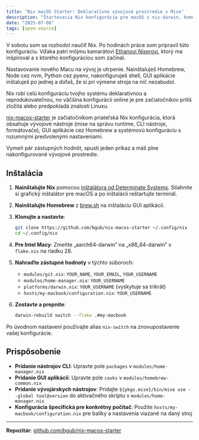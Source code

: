 ```yaml
---
title: "Nix macOS Starter: Deklaratívne vývojové prostredie s Mise"
description: "Štartovacia Nix konfigurácia pre macOS s nix-darwin, home-manager a mise."
date: "2025-07-08"
tags: [open-source]
---
```


V sobotu som sa rozhodol naučiť Nix. Po hodinách práce som pripravil túto konfiguráciu. Vďaka patrí môjmu kamarátovi [Ethanovi Niserovi](https://github.com/ethanniser), ktorý ma inšpiroval a s ktorého konfiguráciou som začínal.

Nastavovanie nového Macu na vývoj je utrpenie. Nainštaluješ Homebrew, Node cez nvm, Python cez pyenv, nakonfiguruješ shell, GUI aplikácie inštaluješ po jednej a dúfaš, že si pri výmene stroja na nič nezabudol.

Nix robí celú konfiguráciu tvojho systému deklaratívnou a reprodukovateľnou, no väčšina konfigurácií online je pre začiatočníkov príliš zložitá alebo predpokladá znalosti Linuxu.

[nix-macos-starter](https://github.com/bgub/nix-macos-starter) je začiatočníkom priateľská Nix konfigurácia, ktorá obsahuje vývojové nástroje (mise na správu runtime, CLI nástroje, formátovače), GUI aplikácie cez Homebrew a systémovú konfiguráciu s rozumnými predvolenými nastaveniami.

Vymeň pár zástupných hodnôt, spusti jeden príkaz a máš plne nakonfigurované vývojové prostredie.

## Inštalácia

1. **Nainštalujte Nix** pomocou [inštalátora od Determinate Systems](https://docs.determinate.systems/#products). Stiahnite si grafický inštalátor pre macOS a po inštalácii reštartujte terminál.

2. **Nainštalujte Homebrew** z [brew.sh](https://brew.sh) na inštaláciu GUI aplikácií.

3. **Klonujte a nastavte**:

   ```bash
   git clone https://github.com/bgub/nix-macos-starter ~/.config/nix
   cd ~/.config/nix
   ```

4. **Pre Intel Macy**: Zmeňte „aarch64-darwin“ na „x86_64-darwin“ v `flake.nix` na riadku 28.

5. **Nahraďte zástupné hodnoty** v týchto súboroch:

   - `modules/git.nix`: `YOUR_NAME`, `YOUR_EMAIL`, `YOUR_USERNAME`
   - `modules/home-manager.nix`: `YOUR_USERNAME`
   - `platforms/darwin.nix`: `YOUR_USERNAME` (vyskytuje sa trikrát)
   - `hosts/my-macbook/configuration.nix`: `YOUR_USERNAME`

6. **Zostavte a prepnite**:
   ```bash
   darwin-rebuild switch --flake .#my-macbook
   ```

Po úvodnom nastavení používajte alias `nix-switch` na znovupostavenie vašej konfigurácie.

## Prispôsobenie

- **Pridanie nástrojov CLI**: Upravte pole `packages` v `modules/home-manager.nix`
- **Pridanie GUI aplikácií**: Upravte pole `casks` v `modules/homebrew-common.nix`
- **Pridanie vývojárskych nástrojov**: Pridajte `${pkgs.mise}/bin/mise use --global tool@version` do aktivačného skriptu v `modules/home-manager.nix`
- **Konfigurácia špecifická pre konkrétny počítač**: Použite `hosts/my-macbook/configuration.nix` pre balíky a nastavenia viazané na daný stroj

---

**Repozitár**: [github.com/bgub/nix-macos-starter](https://github.com/bgub/nix-macos-starter)